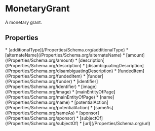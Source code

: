   
# MonetaryGrant

A monetary grant.

## Properties

<Grid>
* [additionalType](/Properties/Schema.org/additionalType)
* [alternateName](/Properties/Schema.org/alternateName)
* [amount](/Properties/Schema.org/amount)
* [description](/Properties/Schema.org/description)
* [disambiguatingDescription](/Properties/Schema.org/disambiguatingDescription)
* [fundedItem](/Properties/Schema.org/fundedItem)
* [funder](/Properties/Schema.org/funder)
* [identifier](/Properties/Schema.org/identifier)
* [image](/Properties/Schema.org/image)
* [mainEntityOfPage](/Properties/Schema.org/mainEntityOfPage)
* [name](/Properties/Schema.org/name)
* [potentialAction](/Properties/Schema.org/potentialAction)
* [sameAs](/Properties/Schema.org/sameAs)
* [sponsor](/Properties/Schema.org/sponsor)
* [subjectOf](/Properties/Schema.org/subjectOf)
* [url](/Properties/Schema.org/url)
</Grid>


